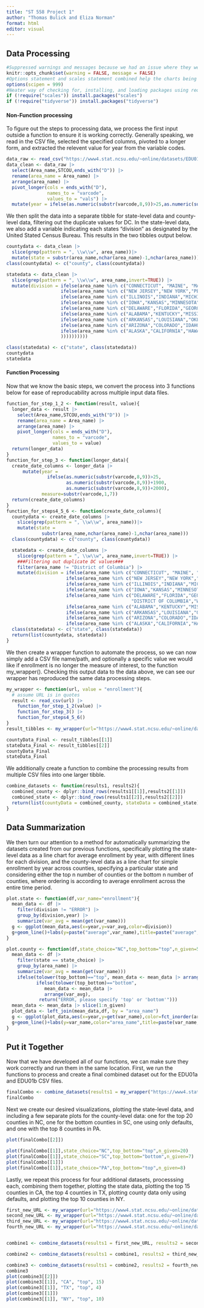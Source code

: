```yaml
---
title: "ST 558 Project 1"
author: "Thomas Bulick and Eliza Norman"
format: html
editor: visual
---
```


## Data Processing

```r
#Suppressed warnings and messages because we had an issue where they were happening for reading in CSV's even when nothing was wrong
knitr::opts_chunk$set(warning = FALSE, message = FALSE) 
#Options statement and scales statement combined help the charts being output to have neater axis value labeling since the scientific notation looked rough
options(scipen = 999)
#Neater way of checking for, installing, and loading packages using require
if (!require("scales")) install.packages("scales")
if (!require("tidyverse")) install.packages("tidyverse")
```

#### Non-Function processing

To figure out the steps to processing data, we process the first input outside a function to ensure it is working correctly. Generally speaking, we read in the CSV file, selected the specified columns, pivoted to a longer form, and extracted the relevent value for year from the variable codes.
```r
data_raw <- read_csv("https://www4.stat.ncsu.edu/~online/datasets/EDU01a.csv")
data_clean <- data_raw |>
  select(Area_name,STCOU,ends_with("D")) |>
  rename(area_name = Area_name) |>
  arrange(area_name) |> 
  pivot_longer(cols = ends_with("D"), 
               names_to = "varcode", 
               values_to = "vals") |>
  mutate(year = ifelse(as.numeric(substr(varcode,8,9))>25,as.numeric(substr(varcode,8,9))+1900,as.numeric(substr(varcode,8,9))+2000),measure=substr(varcode,1,7))
```

We then split the data into a separate tibble for state-level data and county-level data, filtering out the duplicate values for DC. In the state-level data, we also add a variable indicating each states "division" as designated by the United Stated Census Bureau. This results in the two tibbles output below.

```r
countydata <- data_clean |>
  slice(grep(pattern = ", \\w\\w", area_name))|>
  mutate(state = substr(area_name,nchar(area_name)-1,nchar(area_name)))
class(countydata) <- c("county", class(countydata))

statedata <- data_clean |>
  slice(grep(pattern = ", \\w\\w", area_name,invert=TRUE)) |>
  mutate(division = ifelse(area_name %in% c("CONNECTICUT", "MAINE", "MASSACHUSETTS", "NEW HAMPSHIRE", "RHODE ISLAND", "VERMONT"),"1",
                    ifelse(area_name %in% c("NEW JERSEY","NEW YORK","PENNSYLVANIA"),"2",
                    ifelse(area_name %in% c("ILLINOIS","INDIANA","MICHIGAN","OHIO","WISCONSIN"),"3",
                    ifelse(area_name %in% c("IOWA","KANSAS","MINNESOTA","MISSOURI","NEBRASKA","NORTH DAKOTA","SOUTH DAKOTA"),"4",
                    ifelse(area_name %in% c("DELAWARE","FLORIDA","GEORGIA","MARYLAND","NORTH CAROLINA","SOUTH CAROLINA","VIRGINIA","DISTRICT OF COLUMBIA","WEST VIRGINIA"),"5",
                    ifelse(area_name %in% c("ALABAMA","KENTUCKY","MISSISSIPPI","TENNESSEE"),"6",
                    ifelse(area_name %in% c("ARKANSAS","LOUISIANA","OKLAHOMA","TEXAS"),"7",
                    ifelse(area_name %in% c("ARIZONA","COLORADO","IDAHO","MONTANA","NEVADA","NEW MEXICO","UTAH","WYOMING"),"8",
                    ifelse(area_name %in% c("ALASKA","CALIFORNIA","HAWAII","OREGON","WASHINGTON"),"9","ERROR"
                    ))))))))))      

class(statedata) <- c("state", class(statedata))
countydata
statedata
```

#### Function Processing

Now that we know the basic steps, we convert the process into 3 functions below for ease of reproducability across multiple input data files.
```r
function_for_step_1_2 <- function(result, value){
  longer_data <- result |>
    select(Area_name,STCOU,ends_with("D")) |>
    rename(area_name = Area_name) |>
    arrange(area_name) |> 
    pivot_longer(cols = ends_with("D"), 
                 names_to = "varcode", 
                 values_to = value) 
  return(longer_data)
}
function_for_step_3 <- function(longer_data){
  create_date_columns <- longer_data |>
      mutate(year =
               ifelse(as.numeric(substr(varcode,8,9))>25,
                      as.numeric(substr(varcode,8,9))+1900,
                      as.numeric(substr(varcode,8,9))+2000),
             measure=substr(varcode,1,7))
  return(create_date_columns)
}
function_for_steps4_5_6 <- function(create_date_columns){
  countydata <- create_date_columns |>
    slice(grep(pattern = ", \\w\\w", area_name))|>
    mutate(state =
             substr(area_name,nchar(area_name)-1,nchar(area_name)))
  class(countydata) <- c("county", class(countydata))

  statedata <- create_date_columns |>
    slice(grep(pattern = ", \\w\\w", area_name,invert=TRUE)) |>
    ###Filtering out duplicate DC values###
    filter(area_name != "District of Columbia") |>
    mutate(division = ifelse(area_name %in% c("CONNECTICUT", "MAINE", "MASSACHUSETTS", "NEW HAMPSHIRE", "RHODE ISLAND", "VERMONT"),"1",
                      ifelse(area_name %in% c("NEW JERSEY","NEW YORK","PENNSYLVANIA"),"2",
                      ifelse(area_name %in% c("ILLINOIS","INDIANA","MICHIGAN","OHIO","WISCONSIN"),"3",
                      ifelse(area_name %in% c("IOWA","KANSAS","MINNESOTA","MISSOURI","NEBRASKA","NORTH DAKOTA","SOUTH DAKOTA"),"4",
                      ifelse(area_name %in% c("DELAWARE","FLORIDA","GEORGIA","MARYLAND","NORTH CAROLINA","SOUTH CAROLINA","VIRGINIA",
                                              "DISTRICT OF COLUMBIA","WEST VIRGINIA"),"5",
                      ifelse(area_name %in% c("ALABAMA","KENTUCKY","MISSISSIPPI","TENNESSEE"),"6",
                      ifelse(area_name %in% c("ARKANSAS","LOUISIANA","OKLAHOMA","TEXAS"),"7",
                      ifelse(area_name %in% c("ARIZONA","COLORADO","IDAHO","MONTANA","NEVADA","NEW MEXICO","UTAH","WYOMING"),"8",
                      ifelse(area_name %in% c("ALASKA","CALIFORNIA","HAWAII","OREGON","WASHINGTON"),"9","ERROR"))))))))))
  class(statedata) <- c("state", class(statedata))
  return(list(countydata, statedata))
}
```

We then create a wrapper function to automate the process, so we can now simply add a CSV file name/path, and optionally a specific value we would like if enrollment is no longer the measure of interest, to the function my_wrapper(). Checking this output data to the data above, we can see our wrapper has reproduced the same data processing steps.
```r
my_wrapper <- function(url, value = "enrollment"){
  # assume URL is in quotes
  result <- read_csv(url) |>
    function_for_step_1_2(value) |>
    function_for_step_3() |>
    function_for_steps4_5_6()
}
result_tibbles <- my_wrapper(url="https://www4.stat.ncsu.edu/~online/datasets/EDU01a.csv")

countyData_Final <- result_tibbles[[1]]
stateData_Final <- result_tibbles[[2]]
countyData_Final
stateData_Final
```

We additionally create a function to combine the processing results from multiple CSV files into one larger tibble.
```r
combine_datasets <- function(results1, results2){
  combined_county <- dplyr::bind_rows(results1[[1]],results2[[1]])
  combined_state <- dplyr::bind_rows(results1[[2]],results2[[2]])
  return(list(countyData = combined_county, stateData = combined_state))
}
```

## Data Summarization

We then turn our attention to a method for automatically summarizing the datasets created from our previous functions, specifically plotting the state-level data as a line chart for average enrollment by year, with different lines for each division, and the county-level data as a line chart for simple enrollment by year across counties, specifying a particular state and considering either the top n number of counties or the bottom n number of counties, where ordering is according to average enrollment across the entire time period.
```r
plot.state <- function(df,var_name="enrollment"){
  mean_data <- df |>
    filter(division != "ERROR") |>
    group_by(division,year) |>
    summarize(var_avg = mean(get(var_name)))
  g <- ggplot(mean_data,aes(x=year,y=var_avg,color=division))
  g+geom_line()+labs(y=paste("average",var_name),title=paste("average",var_name,"by year and by division"))+theme(plot.title = element_text(hjust=0.5))+scale_y_continuous(labels=comma)
}

plot.county <- function(df,state_choice="NC",top_bottom="top",n_given=5,var_name="enrollment"){
  mean_data <- df |>
    filter(state == state_choice) |>
    group_by(area_name) |>
    summarize(var_avg = mean(get(var_name))) 
    ifelse(tolower(top_bottom)=="top", mean_data <- mean_data |> arrange(desc(var_avg)),
           ifelse(tolower(top_bottom)=="bottom",
              mean_data <- mean_data |>
              arrange(var_avg),
            return("ERROR, please specify 'top' or 'bottom'")))
  mean_data <- mean_data |> slice(1:n_given)
  plot_data <- left_join(mean_data,df, by = "area_name")
  g <- ggplot(plot_data,aes(x=year,y=get(var_name),color=fct_inorder(area_name)))
  g+geom_line()+labs(y=var_name,color="area_name",title=paste(var_name,"for the",top_bottom,n_given,"counties in",state_choice))+theme(plot.title = element_text(hjust=0.5),legend.key.height=unit((5/n_given),'cm'))+scale_y_continuous(labels=comma)
}
```

## Put it Together

Now that we have developed all of our functions, we can make sure they work correctly and run them in the same location. First, we run the functions to process and create a final combined dataset out for the EDU01a and EDU01b CSV files.
```r
finalCombo <- combine_datasets(results1 = my_wrapper("https://www4.stat.ncsu.edu/~online/datasets/EDU01a.csv"), results2 = my_wrapper("https://www4.stat.ncsu.edu/~online/datasets/EDU01b.csv"))
finalCombo
```

Next we create our desired visualizations, plotting the state-level data, and including a few separate plots for the county-level data: one for the top 20 counties in NC, one for the bottom counties in SC, one using only defaults, and one with the top 8 counties in PA.
```r
plot(finalCombo[[2]])

plot(finalCombo[[1]],state_choice="NC",top_bottom="top",n_given=20)
plot(finalCombo[[1]],state_choice="SC",top_bottom="bottom",n_given=7)
plot(finalCombo[[1]])
plot(finalCombo[[1]],state_choice="PA",top_bottom="top",n_given=8)
```

Lastly, we repeat this process for four additional datasets, processsing each, combining them together, plotting the state data, plotting the top 15 counties in CA, the top 4 counties in TX, plotting county data only using defaults, and plotting the top 10 counties in NY.
```r
first_new_URL <- my_wrapper(url="https://www4.stat.ncsu.edu/~online/datasets/PST01a.csv")
second_new_URL <- my_wrapper(url="https://www4.stat.ncsu.edu/~online/datasets/PST01b.csv")
third_new_URL <- my_wrapper(url="https://www4.stat.ncsu.edu/~online/datasets/PST01c.csv")
fourth_new_URL <- my_wrapper(url="https://www4.stat.ncsu.edu/~online/datasets/PST01d.csv")


combine1 <- combine_datasets(results1 = first_new_URL, results2 = second_new_URL)

combine2 <- combine_datasets(results1 = combine1, results2 = third_new_URL)

combine3 <- combine_datasets(results1 = combine2, results2 = fourth_new_URL)
combine3
plot(combine3[[2]])
plot(combine3[[1]], "CA", "top", 15)
plot(combine3[[1]], "TX", "top", 4)
plot(combine3[[1]])
plot(combine3[[1]], "NY", "top", 10)
```
